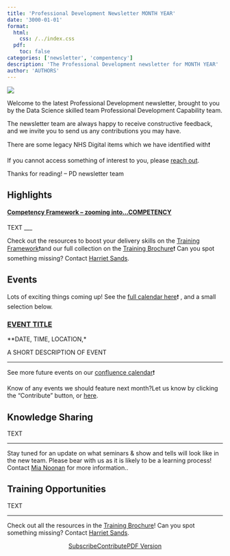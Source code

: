 ```yaml
---
title: 'Professional Development Newsletter MONTH YEAR'
date: '3000-01-01'
format:
  html:
    css: /../index.css
  pdf:
    toc: false
categories: ['newsletter', 'compentency']
description: 'The Professional Development newsletter for MONTH YEAR'
author: 'AUTHORS'
---
```


![](../../images/banner_MONTH.png)

Welcome to the latest Professional Development newsletter, brought to you by the Data Science skilled team Professional Development Capability team. 

The newsletter team are always happy to receive constructive feedback, and we invite you to send us any contributions you may have. 

There are some legacy NHS Digital items which we have identified with❗

If you cannot access something of interest to you, please [reach out](https://github.com/NHSDigital/datascience-pd-newsletter/issues/new){target="_blank"}. 

Thanks for reading! – PD newsletter team 

<div class="section-heading">
# Highlights
</div>

#### <u>**Competency Framework** – zooming into...COMPETENCY</u> 

TEXT
___

Check out the resources to boost your delivery skills on the [Training Framework](https://nhsd-confluence.digital.nhs.uk/display/DAT/Training+Framework){target="_blank"}❗and our full collection on the [Training Brochure](https://nhsd-confluence.digital.nhs.uk/display/DAT/Training+Brochure){target="_blank"}❗
Can you spot something missing? Contact [Harriet Sands](mailto:harriet.sands1@nhs.net). 


<div class="section-heading">
# Events
</div>
Lots of exciting things coming up! See the [full calendar here](https://nhsd-confluence.digital.nhs.uk/display/DAT/calendars){target="_blank"}❗ , and a small selection below.



### [EVENT TITLE](event link){target="_blank"}
**DATE, TIME, LOCATION,*

A SHORT DESCRIPTION OF EVENT 

___

See more future events on our [confluence calendar](https://nhsd-confluence.digital.nhs.uk/display/DAT/Events+calendar){target="_blank"}❗

Know of any events we should feature next month?Let us know by clicking the "Contribute" button, or [here](https://github.com/NHSDigital/datascience-pd-newsletter/issues/new?assignees=&labels=&projects=&template=suggest-some-newsletter-content-.md&title=){target="_blank"}.

<div class="section-heading">
# Knowledge Sharing
</div>

TEXT

___

Stay tuned for an update on what seminars & show and tells will look like in the new team. 
Please bear with us as it is likely to be a learning process! Contact [Mia Noonan](mailto:amelia.noonan1@nhs.net) for more information..

<div class="section-heading">
# Training Opportunities
</div>

TEXT

___

Check out all the resources in the [Training Brochure](https://nhsd-confluence.digital.nhs.uk/display/DAT/Training+Brochure){target="_blank"}! Can you spot something missing? Contact [Harriet Sands](mailto:harriet.sands1@nhs.net).


<div style="text-align: center;">

[Subscribe](mailto:datascience@nhs.net?subject=Subscribe%20to%20PD%20newsletter){.btn-action-primary .btn-action .btn .btn-success .btn-lg role="button"}[Contribute](https://github.com/NHSDigital/datascience-pd-newsletter/issues/new?assignees=&labels=&projects=&template=suggest-some-newsletter-content-.md&title=){.btn-action-primary .btn-action .btn .btn-info .btn-lg role="button" target="_blank"}[PDF Version](./newsletter.pdf){.btn-action-primary .btn-action .btn .btn-info .btn-lg role="button" target="_blank"}
</div>

